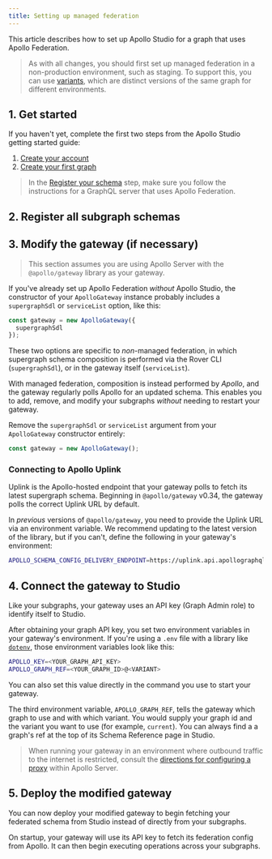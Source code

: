 ```yaml
---
title: Setting up managed federation
---
```



This article describes how to set up Apollo Studio for a graph that uses Apollo Federation.

> As with all changes, you should first set up managed federation in a non-production environment, such as staging. To support this, you can use [variants](https://www.apollographql.com/docs/studio/schema/registry/#managing-environments-with-variants), which are distinct versions of the same graph for different environments.

## 1. Get started

If you haven't yet, complete the first two steps from the Apollo Studio getting started guide:

1. [Create your account](https://www.apollographql.com/docs/studio/getting-started/#1-create-your-account)
2. [Create your first graph](https://www.apollographql.com/docs/studio/getting-started/#2-create-your-first-graph)

> In the [Register your schema](https://www.apollographql.com/docs/studio/getting-started/#3-register-your-schema) step, make sure you follow the instructions for a GraphQL server that uses Apollo Federation.

## 2. Register all subgraph schemas

<RegisterFederatedCli />

## 3. Modify the gateway (if necessary)

> This section assumes you are using Apollo Server with the `@apollo/gateway` library as your gateway.

If you've already set up Apollo Federation _without_ Apollo Studio, the constructor of your `ApolloGateway` instance probably includes a `supergraphSdl` or `serviceList` option, like this:

```js {2}
const gateway = new ApolloGateway({
  supergraphSdl
});
```

These two options are specific to _non_-managed federation, in which supergraph schema composition is performed via the Rover CLI (`supergraphSdl`), or in the gateway itself (`serviceList`).

With managed federation, composition is instead performed by _Apollo_, and the gateway regularly polls Apollo for an updated schema. This enables you to add, remove, and modify your subgraphs _without_ needing to restart your gateway.

Remove the `supergraphSdl` or `serviceList` argument from your `ApolloGateway` constructor entirely:

```js
const gateway = new ApolloGateway();
```

### Connecting to Apollo Uplink

Uplink is the Apollo-hosted endpoint that your gateway polls to fetch its latest supergraph schema. Beginning in `@apollo/gateway` v0.34, the gateway polls the correct Uplink URL by default.

In _previous_ versions of `@apollo/gateway`, you need to provide the Uplink URL via an environment variable. We recommend updating to the latest version of the library, but if you can't, define the following in your gateway's environment:

```bash
APOLLO_SCHEMA_CONFIG_DELIVERY_ENDPOINT=https://uplink.api.apollographql.com/
```

## 4. Connect the gateway to Studio

Like your subgraphs, your gateway uses an API key (Graph Admin role) to identify itself to Studio.

<ObtainGraphApiKey />

After obtaining your graph API key, you set two environment variables in your gateway's environment. If you're using a `.env` file with a library like [`dotenv`](https://www.npmjs.com/package/dotenv), those environment variables look like this:

```sh title=".env"
APOLLO_KEY=<YOUR_GRAPH_API_KEY>
APOLLO_GRAPH_REF=<YOUR_GRAPH_ID>@<VARIANT>
```

You can also set this value directly in the command you use to start your gateway.

The third environment variable, `APOLLO_GRAPH_REF`, tells the gateway which graph to use and with which variant. You would supply your graph id and the variant you want to use (for example, `current`). You can always find a a graph's ref at the top of its Schema Reference page in Studio.

> When running your gateway in an environment where outbound traffic to the internet is restricted, consult the [directions for configuring a proxy](https://www.apollographql.com/docs/apollo-server/proxy-configuration/) within Apollo Server.

## 5. Deploy the modified gateway

You can now deploy your modified gateway to begin fetching your federated schema from Studio instead of directly from your subgraphs.

On startup, your gateway will use its API key to fetch its federation config from Apollo. It can then begin executing operations across your subgraphs.
